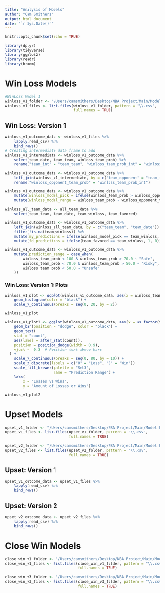 ```yaml
---
title: "Analysis of Models"
author: "Cam Smithers"
output: html_document
date: "`r Sys.Date()`"
---
```


```r
knitr::opts_chunk$set(echo = TRUE)
```

```r
library(dplyr)
library(tidyverse)
library(ggplot2)
library(readr)
library(broom)
```

# Win Loss Models

```r
#WinLoss Model 1
winloss_v1_folder <- "/Users/camsmithers/Desktop/NBA Project/Main/Model Predictions/WinLoss1"
winloss_v1_files <- list.files(winloss_v1_folder, pattern = "\\.csv",
                               full.names = TRUE)
```

## Win Loss: Version 1

```r
winloss_v1_outcome_data <- winloss_v1_files %>%
    lapply(read_csv) %>%
    bind_rows()
# Creating intermediate data frame to add 
winloss_v1_intermediate <- winloss_v1_outcome_data %>%
    select(team_date, team_team, winloss_team_prob) %>%
    rename("team_int" = "team_team", "winloss_team_prob_int" = "winloss_team_prob")

winloss_v1_outcome_data <- winloss_v1_outcome_data %>%
    left_join(winloss_v1_intermediate, by = c("team_opponent" = "team_int", "team_date" = "team_date")) %>%
    rename("winloss_opponent_team_prob" = "winloss_team_prob_int")

winloss_v1_outcome_data <- winloss_v1_outcome_data %>%
    mutate(winloss_model_pick = ifelse(winloss_team_prob > winloss_opponent_team_prob, 1, 0)) %>%
    mutate(winloss_model_range = winloss_team_prob - winloss_opponent_team_prob)

winloss_all_team_data <- all_team_data %>%
    select(team_team, team_date, team_winloss, team_favored)

winloss_v1_outcome_data <- winloss_v1_outcome_data %>%
    left_join(winloss_all_team_data, by = c("team_team", "team_date")) %>%
    filter(!is.na(team_winloss)) %>%
    mutate(my_predictions = ifelse(winloss_model_pick == team_winloss, 1, 0)) %>%
    mutate(fd_predictions = ifelse(team_favored == team_winloss, 1, 0))

winloss_v1_outcome_data <- winloss_v1_outcome_data %>%
    mutate(prediction_range = case_when(
        winloss_team_prob < 100 & winloss_team_prob > 70.0 ~ "Safe",
        winloss_team_prob < 70.0 & winloss_team_prob > 50.0 ~ "Risky",
        winloss_team_prob < 50.0 ~ "Unsafe"
    ))
```

### Win Loss: Version 1: Plots

```r
winloss_v1_plot <- ggplot(winloss_v1_outcome_data, aes(x = winloss_team_prob, fill = as.factor(team_winloss))) + 
    geom_histogram(color = "black") + 
    scale_y_continuous(breaks = seq(0, 20, by = 2))

winloss_v1_plot

winloss_v1_plot2 <- ggplot(winloss_v1_outcome_data, aes(x = as.factor(team_winloss), fill = as.factor(prediction_range))) +
    geom_bar(position = "dodge", color = "black") + 
    geom_text(
    stat = "count",
    aes(label = after_stat(count)),
    position = position_dodge(width = 0.9),
    vjust = -0.3  # Position text above bars
  ) +
    scale_y_continuous(breaks = seq(0, 80, by = 10)) +
    scale_x_discrete(labels = c("0" = "Loss", "1" = "Win")) +
    scale_fill_brewer(palette = "Set3",
                      name = "Prediction Range") + 
    labs(
        x = "Losses vs Wins",
        y = "Amount of Losses or Wins")

winloss_v1_plot2


```

# Upset Models

```r
upset_v1_folder <- "/Users/camsmithers/Desktop/NBA Project/Main/Model Predictions/Upset1"
upset_v1_files <- list.files(upset_v1_folder, pattern = "\\.csv",
                             full.names = TRUE)

upset_v2_folder <- "/Users/camsmithers/Desktop/NBA Project/Main/Model Predictions/Upset2"
upset_v2_files <- list.files(upset_v2_folder, pattern = "\\.csv",
                             full.names = TRUE)
```

## Upset: Version 1

```r
upset_v1_outcome_data <- upset_v1_files %>%
    lapply(read_csv) %>%
    bind_rows()
```

## Upset: Version 2

```r
upset_v2_outcome_data <- upset_v2_files %>%
    lapply(read_csv) %>%
    bind_rows()
```

# Close Win Models

```r
close_win_v1_folder <- "/Users/camsmithers/Desktop/NBA Project/Main/Model Predictions/CloseWin1"
close_win_v1_files <- list.files(close_win_v1_folder, pattern = "\\.csv",
                                 full.names = TRUE)

close_win_v3_folder <- "/Users/camsmithers/Desktop/NBA Project/Main/Model Predictions/CloseWin3"
close_win_v3_files <- list.files(close_win_v3_folder, pattern = "\\.csv",
                                 full.names = TRUE)
```
